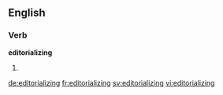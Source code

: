 ==English==

===Verb===
'''editorializing'''
# {{present participle of|editorialize}}

[[de:editorializing]]
[[fr:editorializing]]
[[sv:editorializing]]
[[vi:editorializing]]